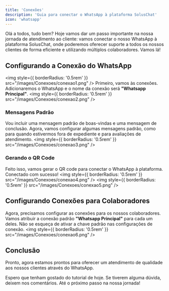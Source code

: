 ```yaml
---
title: 'Conexões'
description: 'Guia para conectar o WhatsApp à plataforma SolusChat'
icon: 'whatsapp'
---
```

Olá a todos, tudo bem? Hoje vamos dar um passo importante na nossa jornada de atendimento ao cliente: vamos conectar o nosso WhatsApp à plataforma SolusChat, onde poderemos oferecer suporte a todos os nossos clientes de forma eficiente e utilizando múltiplos colaboradores. Vamos lá!

## Configurando a Conexão do WhatsApp
<img
  style={{ borderRadius: '0.5rem' }}
  src="/images/Conexoes/conexao1.png"
/>
Primeiro, vamos às conexões. Adicionaremos o WhatsApp e o nome da conexão será **"Whatsapp Principal"**.
<img
  style={{ borderRadius: '0.5rem' }}
  src="/images/Conexoes/conexao2.png"
/>
### Mensagens Padrão

Vou incluir uma mensagem padrão de boas-vindas e uma mensagem de conclusão. Agora, vamos configurar algumas mensagens padrão, como para quando estivermos fora de expediente e para avaliações de atendimento.
<img
  style={{ borderRadius: '0.5rem' }}
  src="/images/Conexoes/conexao3.png"
/>
### Gerando o QR Code

Feito isso, vamos gerar o QR code para conectar o WhatsApp à plataforma. Conectado com sucesso!
<img
  style={{ borderRadius: '0.5rem' }}
  src="/images/Conexoes/conexao4.png"
/>
<img
  style={{ borderRadius: '0.5rem' }}
  src="/images/Conexoes/conexao5.png"
/>
## Configurando Conexões para Colaboradores

Agora, precisamos configurar as conexões para os nossos colaboradores. Vamos atribuir a conexão padrão **"Whatsapp Principal"** para cada um deles. Não se esqueça de ativar a chave padrão nas configurações de conexão.
<img
  style={{ borderRadius: '0.5rem' }}
  src="/images/Conexoes/conexao6.png"
/>
## Conclusão

Pronto, agora estamos prontos para oferecer um atendimento de qualidade aos nossos clientes através do WhatsApp.

Espero que tenham gostado do tutorial de hoje. Se tiverem alguma dúvida, deixem nos comentários. Até o próximo passo na nossa jornada!
